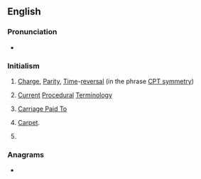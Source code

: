 ==English==
{{wikipedia|Current Procedural Terminology}}

===Pronunciation===
* {{audio|en|En-au-CPT.ogg|Audio (AU)}}

===Initialism===
{{rfc-header|Initialism}}
{{head|en|initialism}}

# {{lb|en|physics}} [[charge|Charge]], [[parity|Parity]], [[time|Time]]-[[reversal]] (in the phrase [[CPT symmetry]])
# {{lb|en|medicine}} [[current|Current]] [[procedure|Procedural]] [[terminology|Terminology]]
# {{lb|en|incoterm}} [[Carriage Paid To]]
# [[carpet|Carpet]].
# {{label|en|US|dated|_|pejorative|_|slang|sometimes reclaimed}} {{abbreviation of|en|Colored People's Time}}

===Anagrams===
* {{anagrams|en|a=cpt|PCT|PTC|TCP|TPC|pct}}